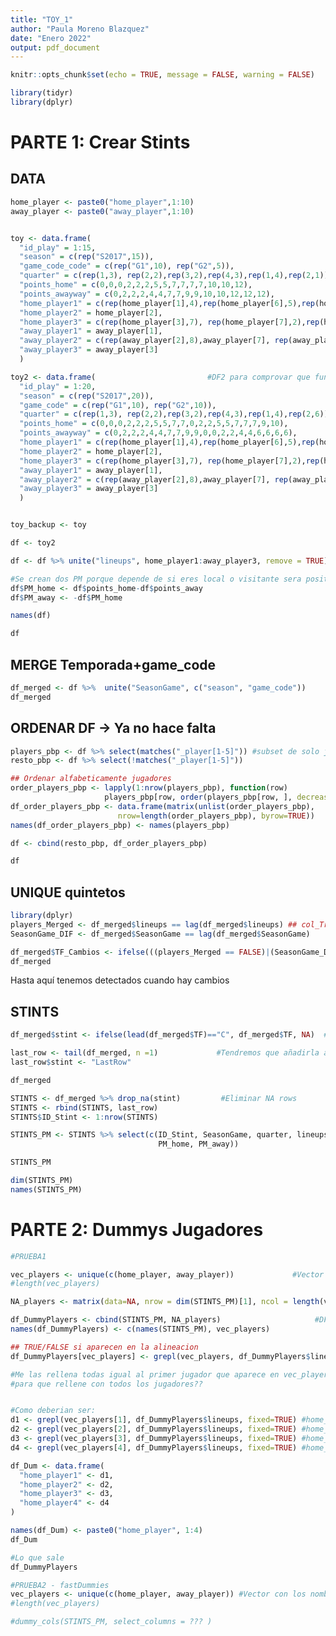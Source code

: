 ```yaml
---
title: "TOY_1"
author: "Paula Moreno Blazquez"
date: "Enero 2022"
output: pdf_document
---
```


```r
knitr::opts_chunk$set(echo = TRUE, message = FALSE, warning = FALSE)
```

```r
library(tidyr)
library(dplyr)
```



# PARTE 1: Crear Stints

## DATA

```r
home_player <- paste0("home_player",1:10)
away_player <- paste0("away_player",1:10)


toy <- data.frame(
  "id_play" = 1:15,
  "season" = c(rep("S2017",15)),
  "game_code_code" = c(rep("G1",10), rep("G2",5)),
  "quarter" = c(rep(1,3), rep(2,2),rep(3,2),rep(4,3),rep(1,4),rep(2,1)),
  "points_home" = c(0,0,0,2,2,2,5,5,7,7,7,7,10,10,12),
  "points_awayway" = c(0,2,2,2,4,4,7,7,9,9,10,10,12,12,12),
  "home_player1" = c(rep(home_player[1],4),rep(home_player[6],5),rep(home_player[1],6)),
  "home_player2" = home_player[2],
  "home_player3" = c(rep(home_player[3],7), rep(home_player[7],2),rep(home_player[3],6)),
  "away_player1" = away_player[1],
  "away_player2" = c(rep(away_player[2],8),away_player[7], rep(away_player[2],6)),
  "away_player3" = away_player[3]
  )

toy2 <- data.frame(                         #DF2 para comprovar que funciona
  "id_play" = 1:20,
  "season" = c(rep("S2017",20)),
  "game_code" = c(rep("G1",10), rep("G2",10)),
  "quarter" = c(rep(1,3), rep(2,2),rep(3,2),rep(4,3),rep(1,4),rep(2,6)),
  "points_home" = c(0,0,0,2,2,2,5,5,7,7,0,2,2,5,5,7,7,7,9,10),
  "points_awayway" = c(0,2,2,2,4,4,7,7,9,9,0,0,2,2,4,4,6,6,6,6),
  "home_player1" = c(rep(home_player[1],4),rep(home_player[6],5),rep(home_player[1],8), rep(home_player[1],3)),
  "home_player2" = home_player[2],
  "home_player3" = c(rep(home_player[3],7), rep(home_player[7],2),rep(home_player[3],9), rep(home_player[9],2)),
  "away_player1" = away_player[1],
  "away_player2" = c(rep(away_player[2],8),away_player[7], rep(away_player[2],9), rep(away_player[5],2)),
  "away_player3" = away_player[3]
  )


toy_backup <- toy

df <- toy2

df <- df %>% unite("lineups", home_player1:away_player3, remove = TRUE)

#Se crean dos PM porque depende de si eres local o visitante sera positivo o negativo
df$PM_home <- df$points_home-df$points_away
df$PM_away <- -df$PM_home

names(df)

df

```

## MERGE Temporada+game_code

```r
df_merged <- df %>%  unite("SeasonGame", c("season", "game_code"))
df_merged
```


## ORDENAR DF -> Ya no hace falta

```r
players_pbp <- df %>% select(matches("_player[1-5]")) #subset de solo jugadores pbp
resto_pbp <- df %>% select(!matches("_player[1-5]"))

## Ordenar alfabeticamente jugadores
order_players_pbp <- lapply(1:nrow(players_pbp), function(row) 
                     players_pbp[row, order(players_pbp[row, ], decreasing = TRUE)])
df_order_players_pbp <- data.frame(matrix(unlist(order_players_pbp), 
                        nrow=length(order_players_pbp), byrow=TRUE))
names(df_order_players_pbp) <- names(players_pbp)

df <- cbind(resto_pbp, df_order_players_pbp)

df
```



## UNIQUE quintetos

```r
library(dplyr)
players_Merged <- df_merged$lineups == lag(df_merged$lineups) ## col_TrueFalse si son igual que lag row
SeasonGame_DIF <- df_merged$SeasonGame == lag(df_merged$SeasonGame)   

df_merged$TF_Cambios <- ifelse(((players_Merged == FALSE)|(SeasonGame_DIF == FALSE )), "C", "NC")
df_merged
```

Hasta aquí tenemos detectados cuando hay cambios

## STINTS

```r
df_merged$stint <- ifelse(lead(df_merged$TF)=="C", df_merged$TF, NA)  #Filas que tenemos que conservar

last_row <- tail(df_merged, n =1)             #Tendremos que añadirla al final.
last_row$stint <- "LastRow"

df_merged

STINTS <- df_merged %>% drop_na(stint)         #Eliminar NA rows
STINTS <- rbind(STINTS, last_row)
STINTS$ID_Stint <- 1:nrow(STINTS)

STINTS_PM <- STINTS %>% select(c(ID_Stint, SeasonGame, quarter, lineups, 
                                 PM_home, PM_away))

STINTS_PM

dim(STINTS_PM)
names(STINTS_PM)
```



# PARTE 2:  Dummys Jugadores

```r
#PRUEBA1

vec_players <- unique(c(home_player, away_player))             #Vector con los nombres de los jugadores
#length(vec_players)

NA_players <- matrix(data=NA, nrow = dim(STINTS_PM)[1], ncol = length(vec_players)) #Solo jugadores

df_DummyPlayers <- cbind(STINTS_PM, NA_players)                     #DF con jugadores como columnas
names(df_DummyPlayers) <- c(names(STINTS_PM), vec_players)

## TRUE/FALSE si aparecen en la alineacion
df_DummyPlayers[vec_players] <- grepl(vec_players, df_DummyPlayers$lineups, fixed=TRUE) 

#Me las rellena todas igual al primer jugador que aparece en vec_players (home_player1). Como hacer 
#para que rellene con todos los jugadores??


#Como deberian ser:
d1 <- grepl(vec_players[1], df_DummyPlayers$lineups, fixed=TRUE) #home_player1
d2 <- grepl(vec_players[2], df_DummyPlayers$lineups, fixed=TRUE) #home_player2
d3 <- grepl(vec_players[3], df_DummyPlayers$lineups, fixed=TRUE) #home_player3
d4 <- grepl(vec_players[4], df_DummyPlayers$lineups, fixed=TRUE) #home_player4

df_Dum <- data.frame(
  "home_player1" <- d1,
  "home_player2" <- d2,
  "home_player3" <- d3,
  "home_player4" <- d4
)

names(df_Dum) <- paste0("home_player", 1:4)
df_Dum

#Lo que sale
df_DummyPlayers
```

```r
#PRUEBA2 - fastDummies
vec_players <- unique(c(home_player, away_player)) #Vector con los nombres de los jugadores
#length(vec_players)

#dummy_cols(STINTS_PM, select_columns = ??? )

```



